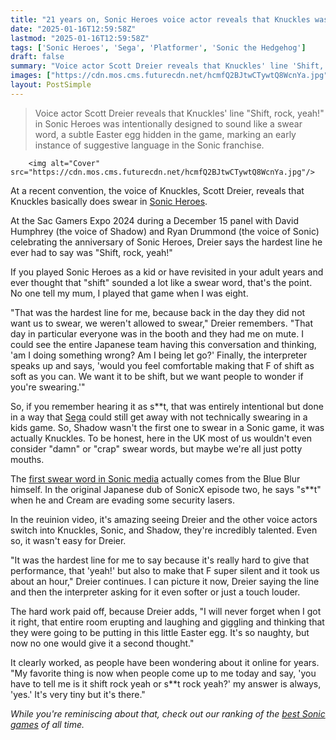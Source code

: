 ```yaml
---
title: "21 years on, Sonic Heroes voice actor reveals that Knuckles was responsible for the games' first curse word, not Shadow"
date: "2025-01-16T12:59:58Z"
lastmod: "2025-01-16T12:59:58Z"
tags: ['Sonic Heroes', 'Sega', 'Platformer', 'Sonic the Hedgehog']
draft: false
summary: "Voice actor Scott Dreier reveals that Knuckles' line 'Shift, rock, yeah!' in Sonic Heroes was intentionally designed to sound like a swear word, a subtle Easter egg hidden in the game, marking an early instance of suggestive language in the Sonic franchise."
images: ["https://cdn.mos.cms.futurecdn.net/hcmfQ2BJtwCTywtQ8WcnYa.jpg"]
layout: PostSimple
---
```

> Voice actor Scott Dreier reveals that Knuckles' line "Shift, rock, yeah!" in Sonic Heroes was intentionally designed to sound like a swear word, a subtle Easter egg hidden in the game, marking an early instance of suggestive language in the Sonic franchise.


        <img alt="Cover" src="https://cdn.mos.cms.futurecdn.net/hcmfQ2BJtwCTywtQ8WcnYa.jpg"/>
        
At a recent convention, the voice of Knuckles, Scott Dreier, reveals that Knuckles basically does swear in [Sonic Heroes](https://www.gamesradar.com/sonic-heroes-review/).

At the Sac Gamers Expo 2024 during a December 15 panel with David Humphrey (the voice of Shadow) and Ryan Drummond (the voice of Sonic) celebrating the anniversary of Sonic Heroes, Dreier says the hardest line he ever had to say was "Shift, rock, yeah!" 

If you played Sonic Heroes as a kid or have revisited in your adult years and ever thought that "shift" sounded a lot like a swear word, that's the point. No one tell my mum, I played that game when I was eight.

"That was the hardest line for me, because back in the day they did not want us to swear, we weren't allowed to swear," Dreier remembers. "That day in particular everyone was in the booth and they had me on mute. I could see the entire Japanese team having this conversation and thinking, 'am I doing something wrong? Am I being let go?' Finally, the interpreter speaks up and says, 'would you feel comfortable making that F of shift as soft as you can. We want it to be shift, but we want people to wonder if you're swearing.'" 

So, if you remember hearing it as s**t, that was entirely intentional but done in a way that [Sega](https://www.gamesradar.com/tag/sega/) could still get away with not technically swearing in a kids game. So, Shadow wasn't the first one to swear in a Sonic game, it was actually Knuckles. To be honest, here in the UK most of us wouldn't even consider "damn" or "crap" swear words, but maybe we're all just potty mouths.

The [first swear word in Sonic media](https://www.youtube.com/watch?v=rZZMnzqPeqU) actually comes from the Blue Blur himself. In the original Japanese dub of SonicX episode two, he says "s**t" when he and Cream are evading some security lasers.

In the reuinion video, it's amazing seeing Dreier and the other voice actors switch into Knuckles, Sonic, and Shadow, they're incredibly talented. Even so, it wasn't easy for Dreier.

"It was the hardest line for me to say because it's really hard to give that performance, that 'yeah!' but also to make that F super silent and it took us about an hour," Dreier continues. I can picture it now, Dreier saying the line and then the interpreter asking for it even softer or just a touch louder.

The hard work paid off, because Dreier adds, "I will never forget when I got it right, that entire room erupting and laughing and giggling and thinking that they were going to be putting in this little Easter egg. It's so naughty, but now no one would give it a second thought."

It clearly worked, as people have been wondering about it online for years. "My favorite thing is now when people come up to me today and say, 'you have to tell me is it shift rock yeah or s**t rock yeah?' my answer is always, 'yes.' It's very tiny but it's there."

*While you're reminiscing about that, check out our ranking of the *[<em>best Sonic games</em>](https://www.gamesradar.com/best-sonic-games/)* of all time.*
        